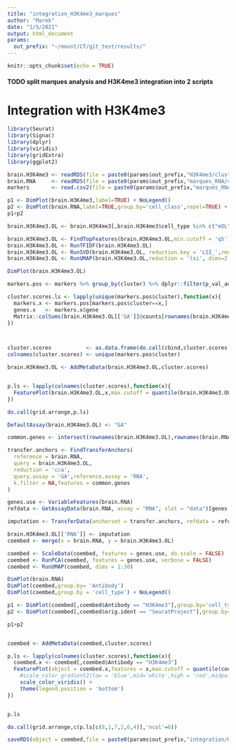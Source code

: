 ```yaml
---
title: "integration_H3K4me3_marques"
author: "Marek"
date: "1/5/2021"
output: html_document
params:
  out_prefix: "~/mount/CT/git_test/results/"
---
```


```r
knitr::opts_chunk$set(echo = TRUE)
```


#### TODO split marques analysis and H3K4me3 integration into 2 scripts

# Integration with H3K4me3

```r
library(Seurat)
library(Signac)
library(dplyr)
library(viridis)
library(gridExtra)
library(ggplot2)

brain.H3K4me3 <- readRDS(file = paste0(params$out_prefix,"H3K4me3/clustering/01.clustering.Rds"))
brain.RNA     <- readRDS(file = paste0(params$out_prefix,"marques_RNA/clustering/01.clustering.Rds"))
markers       <- read.csv2(file = paste0(params$out_prefix,"marques_RNA/clustering/markers.csv"),stringsAsFactors = TRUE)
```


```r

p1 <- DimPlot(brain.H3K4me3,label=TRUE) + NoLegend()
p2 <- DimPlot(brain.RNA,label=TRUE,group.by='cell_class',repel=TRUE) + NoLegend()
p1+p2
```


```r
brain.H3K4me3.OL <- brain.H3K4me3[,brain.H3K4me3$cell_type %in% c("mOL","OPC")]

brain.H3K4me3.OL <- FindTopFeatures(brain.H3K4me3.OL,min.cutoff = 'q5')
brain.H3K4me3.OL <- RunTFIDF(brain.H3K4me3.OL)
brain.H3K4me3.OL <- RunSVD(brain.H3K4me3.OL, reduction.key = 'LSI_',reduction.name = 'lsi')
brain.H3K4me3.OL <- RunUMAP(brain.H3K4me3.OL,reduction = 'lsi', dims=2:30)

DimPlot(brain.H3K4me3.OL)
```




```r

markers.pos <- markers %>% group_by(cluster) %>% dplyr::filter(p_val_adj < 0.05 & avg_logFC > 0) %>% dplyr::top_n(n = 200,wt = p_val_adj)

cluster.scores.ls <- lapply(unique(markers.pos$cluster),function(x){
  markers.x <- markers.pos[markers.pos$cluster==x,]
  genes.x   <- markers.x$gene
  Matrix::colSums(brain.H3K4me3.OL[['GA']]@counts[rownames(brain.H3K4me3.OL[['GA']]) %in% genes.x,]) / 10^brain.H3K4me3.OL$logUMI
})



cluster.scores           <- as.data.frame(do.call(cbind,cluster.scores.ls))
colnames(cluster.scores) <- unique(markers.pos$cluster)

brain.H3K4me3.OL <- AddMetaData(brain.H3K4me3.OL,cluster.scores)


p.ls <- lapply(colnames(cluster.scores),function(x){
  FeaturePlot(brain.H3K4me3.OL,x,max.cutoff = quantile(brain.H3K4me3.OL@meta.data[,x],0.8)) + scale_color_viridis()
})

do.call(grid.arrange,p.ls)

```


```r
DefaultAssay(brain.H3K4me3.OL) <- "GA"

common.genes <- intersect(rownames(brain.H3K4me3.OL),rownames(brain.RNA))

transfer.anchors <- FindTransferAnchors(
  reference = brain.RNA,
  query = brain.H3K4me3.OL,
  reduction = 'cca',
  query.assay = 'GA',reference.assay = 'RNA',
  k.filter = NA,features = common.genes
)

genes.use <- VariableFeatures(brain.RNA)
refdata <- GetAssayData(brain.RNA, assay = "RNA", slot = "data")[genes.use, ]

imputation <- TransferData(anchorset = transfer.anchors, refdata = refdata, weight.reduction = brain.H3K4me3.OL[["lsi"]])

brain.H3K4me3.OL[['RNA']] <- imputation
coembed <- merge(x = brain.RNA, y = brain.H3K4me3.OL)

coembed <- ScaleData(coembed, features = genes.use, do.scale = FALSE)
coembed <- RunPCA(coembed, features = genes.use, verbose = FALSE)
coembed <- RunUMAP(coembed, dims = 1:30)

DimPlot(brain.RNA)
DimPlot(coembed,group.by= 'Antibody')
DimPlot(coembed,group.by = 'cell_type') + NoLegend()

p1 <- DimPlot(coembed[,coembed$Antibody == "H3K4me3"],group.by='cell_type',label=TRUE,repel=TRUE) + NoLegend()
p2 <- DimPlot(coembed[,coembed$orig.ident == "SeuratProject"],group.by='cell_type',label=TRUE,repel=TRUE) + NoLegend()

p1+p2



```

```r
coembed <- AddMetaData(coembed,cluster.scores)

p.ls <- lapply(colnames(cluster.scores),function(x){
  coembed.x <- coembed[,coembed$Antibody == "H3K4me3"] 
  FeaturePlot(object = coembed.x,features = x,max.cutoff = quantile(coembed.x@meta.data[,x],0.9),min.cutoff = quantile(coembed.x@meta.data[,x],0.1),pt.size=1) + 
    #scale_color_gradient2(low = 'blue',mid='white',high = 'red',midpoint = median(coembed.x@meta.data[,x])) + 
    scale_color_viridis() + 
    theme(legend.position = 'bottom')
})


p.ls
```

```r
do.call(grid.arrange,c(p.ls[c(8,1,7,2,6,4)],'ncol'=6))

```



```r
saveRDS(object = coembed,file = paste0(params$out_prefix,"integration/H3K4me3_marques/H3K4me3_marques_coembed.Rds"))
```
